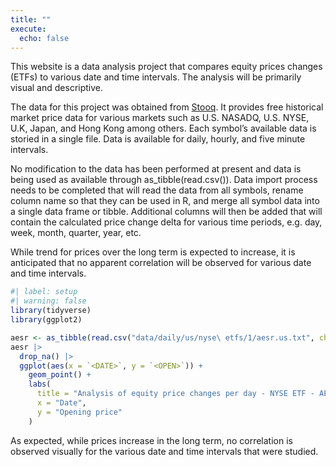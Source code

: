 ```yaml
---
title: ""
execute:
  echo: false
---
```


This website is a data analysis project that compares equity prices changes (ETFs) to various date and time intervals.  The analysis will be primarily visual and descriptive.

The data for this project was obtained from [Stooq](https://stooq.com/db/h/).  It provides free historical market price data for various markets such as U.S. NASADQ, U.S. NYSE, U.K, Japan, and Hong Kong among others.  Each symbol's available data is storied in a single file.  Data is available for daily, hourly, and five minute intervals.

No modification to the data has been performed at present and data is being used as available through as_tibble(read.csv()).  Data import process needs to be completed that will read the data from all symbols, rename column name so that they can be used in R, and merge all symbol data into a single data frame or tibble.  Additional columns will then be added that will contain the calculated price change delta for various time periods, e.g. day, week, month, quarter, year, etc.

While trend for prices over the long term is expected to increase, it is anticipated that no apparent correlation will be observed for various date and time intervals.

```r
#| label: setup
#| warning: false
library(tidyverse)
library(ggplot2)
```

```r
aesr <- as_tibble(read.csv("data/daily/us/nyse\ etfs/1/aesr.us.txt", check.names = FALSE))
aesr |>
  drop_na() |>
  ggplot(aes(x = `<DATE>`, y = `<OPEN>`)) +
    geom_point() +
    labs(
      title = "Analysis of equity price changes per day - NYSE ETF - AESR",
      x = "Date",
      y = "Opening price"
    )
```

As expected, while prices increase in the long term, no correlation is observed visually for the various date and time intervals that were studied.
